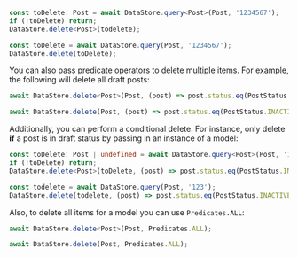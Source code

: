 <BlockSwitcher>
<Block name="TypeScript">

```ts
const toDelete: Post = await DataStore.query<Post>(Post, '1234567');
if (!toDelete) return;
DataStore.delete<Post>(todelete);
```

</Block>
<Block name="JavaScript">

```js
const toDelete = await DataStore.query(Post, '1234567');
DataStore.delete(toDelete);
```

</Block>
</BlockSwitcher>


You can also pass predicate operators to delete multiple items. For example, the following will delete all draft posts:

<BlockSwitcher>
<Block name="TypeScript">

```ts
await DataStore.delete<Post>(Post, (post) => post.status.eq(PostStatus.INACTIVE));
```

</Block>
<Block name="JavaScript">

```js
await DataStore.delete(Post, (post) => post.status.eq(PostStatus.INACTIVE));
```

</Block>
</BlockSwitcher>


Additionally, you can perform a conditional delete. For instance, only delete **if** a post is in draft status by passing in an instance of a model:

<BlockSwitcher>
<Block name="TypeScript">

```ts
const toDelete: Post | undefined = await DataStore.query<Post>(Post, '123');
if (!toDelete) return;
DataStore.delete<Post>(toDelete, (post) => post.status.eq(PostStatus.INACTIVE));
``` 

</Block>
<Block name="JavaScript">

```js
const todelete = await DataStore.query(Post, '123');
DataStore.delete(todelete, (post) => post.status.eq(PostStatus.INACTIVE));
```

</Block>
</BlockSwitcher>


Also, to delete all items for a model you can use `Predicates.ALL`:

<BlockSwitcher>
<Block name="TypeScript">

```ts
await DataStore.delete<Post>(Post, Predicates.ALL);
```

</Block>
<Block name="JavaScript">

```js
await DataStore.delete(Post, Predicates.ALL);
```

</Block>
</BlockSwitcher>

